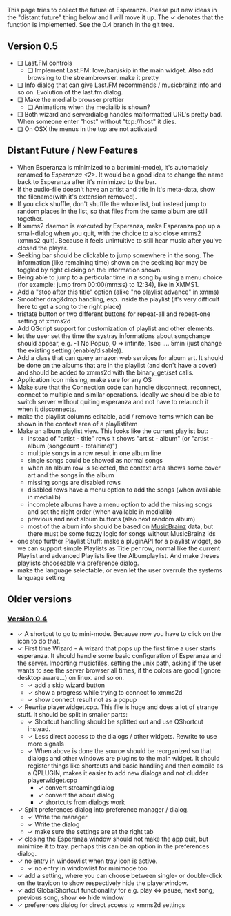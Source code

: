This page tries to collect the future of Esperanza. Please put new ideas in the "distant future" thing below and I will move it up. The &#10003; denotes that the function is implemented. See the 0.4 branch in the git tree.

== Version 0.5 ==
* &#10063; Last.FM controls
** &#10063; Implement Last.FM: love/ban/skip in the main widget. Also add browsing to the streambrowser. make it pretty
* &#10063; Info dialog that can give Last.FM recommends / musicbrainz info and so on. Evolution of the last.fm dialog.
* &#10063; Make the medialib browser prettier
** &#10063; Animations when the medialib is shown?
* &#10063; Both wizard and serverdialog handles malformatted URL's pretty bad. When someone enter "host" without "tcp://host" it dies.
* &#10063; On OSX the menus in the top are not activated

== Distant Future / New Features ==
* When Esperanza is minimized to a bar(mini-mode), it's automaticly renamed to ''Esperanza <2>''. It would be a good idea to change the name back to Esperanza  after it's minimized to the bar.
* If the audio-file doesn't have an artist and title in it's meta-data, show the filename(with it's extension removed).
* If you click shuffle, don't shuffle the whole list, but instead jump to random places in the list, so that files from the same album are still together.
* If xmms2 daemon is executed by Esperanza, make Esperanza pop up a small-dialog when you quit, with the choice to also close xmms2 (xmms2 quit). Because it feels unintuitive to still hear music after you've closed the player.
* Seeking bar should be clickable to jump somewhere in the song. The information (like remaining time) shown on the seeking bar may be toggled by right clicking on the information shown.
* Being able to jump to a perticular time in a song by using a menu choice (for example: jump from 00:00(mm:ss) to 12:34), like in XMMS1.
* Add a "stop after this title" option (alike "no playlist advance" in xmms)
* Smoother drag&drop handling, esp. inside the playlist (it's very difficult here to get a song to the right place)
* tristate button or two different buttons for repeat-all and repeat-one setting of xmms2d
* Add QScript support for customization of playlist and other elements.
* let the user set the time the systray informations about songchange should appear, e.g. -1 No Popup, 0 => infinite, 1sec .... 5min (just change the existing setting (enable/disable)).
* Add a class that can query amazon web services for album art. It should be done on the albums that are in the playlist (and don't have a cover) and should be added to xmms2d with the binary_get/set calls.
* Application Icon missing, make sure for any OS
* Make sure that the Connection code can handle disconnect, reconnect, connect to multiple and similar operations. Ideally we should be able to switch server without quiting esperanza and not have to relaunch it when it disconnects.
* make the playlist columns editable, add / remove items which can be shown in the context area of a playlistitem
* Make an album playlist view. This looks like the current playlist but:
** instead of "artist - title" rows it shows "artist - album" (or "artist - album (songcount - totaltime)")
** multiple songs in a row result in one album line
** single songs could be showed as normal songs
** when an album row is selected, the context area shows some cover art and the songs in the album
** missing songs are disabled rows
** disabled rows have a menu option to add the songs (when available in medialib)
** incomplete albums have a menu option to add the missing songs and set the right order (when available in medialib)
** previous and next album buttons (also next random album)
** most of the album info should be based on [http://musicbrainz.org/doc/XMLWebService MusicBrainz] data, but there must be some fuzzy logic for songs without MusicBrainz ids
* one step further Playlist Stuff: make a pluginAPI for a playlist widget, so we can support simple Playlists as Title per row, normal like the current Playlist and advanced Playlists like the Albumplaylist. And make theses playlists chooseable via preference dialog.
* make the language selectable, or even let the user overrule the systems language setting

== Older versions ==
=== [http://git.xmms.se/?p=esperanza.git;a=shortlog;h=0.4 Version 0.4] ===
* &#10003; A shortcut to go to mini-mode. Because now you have to click on the icon to do that.
* &#10003; First time Wizard - A wizard that pops up the first time a user starts esperanza. It should handle some basic configuration of Esperanza and the server. Importing musicfiles, setting the unix path, asking if the user wants to see the server browser all times, if the colors are good (ignore desktop aware...) on linux. and so on.
** &#10003; add a skip wizard button
** &#10003; show a progress while trying to connect to xmms2d
** &#10003; show connect result not as a popup
* &#10003; Rewrite playerwidget.cpp. This file is huge and does a lot of strange stuff. It should be split in smaller parts:
** &#10003; Shortcut handling should be splitted out and use QShortcut instead.
** &#10003; Less direct access to the dialogs / other widgets. Rewrite to use more signals
** &#10003; When above is done the source should be reorganized so that dialogs and other windows are plugins to the main widget. It should register things like shortcuts and basic handling and then compile as a QPLUGIN, makes it easier to add new dialogs and not cludder playerwidget.cpp
*** &#10003; convert streamingdialog
*** &#10003; convert the about dialog
*** &#10003; shortcuts from dialogs work
* &#10003; Split preferences dialog into preference manager / dialog.
** &#10003; Write the manager
** &#10003; Write the dialog
** &#10003; make sure the settings are at the right tab
* &#10003; closing the Esperanza window should not make the app quit, but minimize it to tray. perhaps this can be an option in the preferences dialog.
* &#10003; no entry in windowlist when tray icon is active.
** &#10003; no entry in windowlist for minimode too
* &#10003; add a setting, where you can choose between single- or double-click on the trayicon to show respectively hide the playerwindow.
* &#10003; add GlobalShortcut functionality for e.g. play <=> pause, next song, previous song, show <=> hide window
* &#10003; preferences dialog for direct access to xmms2d settings